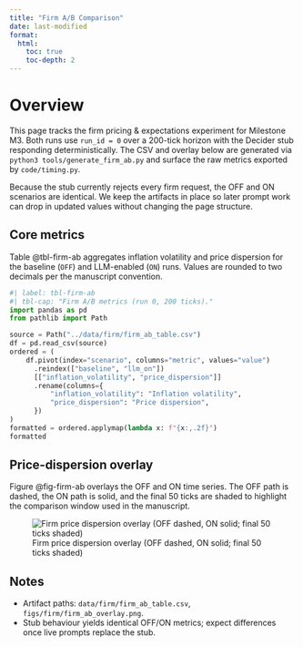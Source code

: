```yaml
---
title: "Firm A/B Comparison"
date: last-modified
format:
  html:
    toc: true
    toc-depth: 2
---
```


# Overview
This page tracks the firm pricing & expectations experiment for Milestone M3. Both runs use `run_id = 0` over a 200-tick horizon with the Decider stub responding deterministically. The CSV and overlay below are generated via `python3 tools/generate_firm_ab.py` and surface the raw metrics exported by `code/timing.py`.

Because the stub currently rejects every firm request, the OFF and ON scenarios are identical. We keep the artifacts in place so later prompt work can drop in updated values without changing the page structure.

## Core metrics
Table @tbl-firm-ab aggregates inflation volatility and price dispersion for the baseline (`OFF`) and LLM-enabled (`ON`) runs. Values are rounded to two decimals per the manuscript convention.

```python
#| label: tbl-firm-ab
#| tbl-cap: "Firm A/B metrics (run 0, 200 ticks)."
import pandas as pd
from pathlib import Path

source = Path("../data/firm/firm_ab_table.csv")
df = pd.read_csv(source)
ordered = (
    df.pivot(index="scenario", columns="metric", values="value")
      .reindex(["baseline", "llm_on"])
      [["inflation_volatility", "price_dispersion"]]
      .rename(columns={
          "inflation_volatility": "Inflation volatility",
          "price_dispersion": "Price dispersion",
      })
)
formatted = ordered.applymap(lambda x: f"{x:,.2f}")
formatted
```

## Price-dispersion overlay
Figure @fig-firm-ab overlays the OFF and ON time series. The OFF path is dashed, the ON path is solid, and the final 50 ticks are shaded to highlight the comparison window used in the manuscript.

![Firm price dispersion overlay (OFF dashed, ON solid; final 50 ticks shaded)](../figs/firm/firm_ab_overlay.png){#fig-firm-ab}

## Notes
- Artifact paths: `data/firm/firm_ab_table.csv`, `figs/firm/firm_ab_overlay.png`.
- Stub behaviour yields identical OFF/ON metrics; expect differences once live prompts replace the stub.
